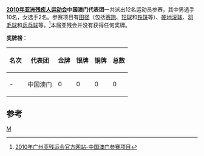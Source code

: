 '''[[2010年亚洲残疾人运动会|2010年亚洲残疾人运动会]]中国澳门代表团'''一共派出12名运动员参赛，其中男选手10名，女选手2名。参赛项目有[[田径|田径]]（包括[[赛跑|赛跑]]、[[铅球|铅球]]和[[铁饼|铁饼]]等）、[[硬地滚球|硬地滚球]]、[[羽毛球|羽毛球]]和[[乒乓球|乒乓球]]等。<ref>[http://www.gzapg2010.cn/info/CHN_CHN/ZZ/ZZE130B_@@@@@@@@@@@@@@@@@CHN_NPC=MAC.html 2010年广州亚残运会官方网站-中国澳门参赛项目]{{dead link|date=2018年5月 |bot=InternetArchiveBot |fix-attempted=yes }}</ref>本届亚残会并没有获得任何奖牌。

'''奖牌榜'''：
{| class="wikitable"
|-
! 名次 !! 代表团 !! 金牌 !! 银牌 !! 铜牌 !! 总数
|-
| - || 中国澳门 || 0 || 0 || 0 || 0
|}

==参考==
<references />

{{2010年亚洲残疾人运动会代表团}}
[[分类:2010年亚洲残疾人运动会代表团|M]]